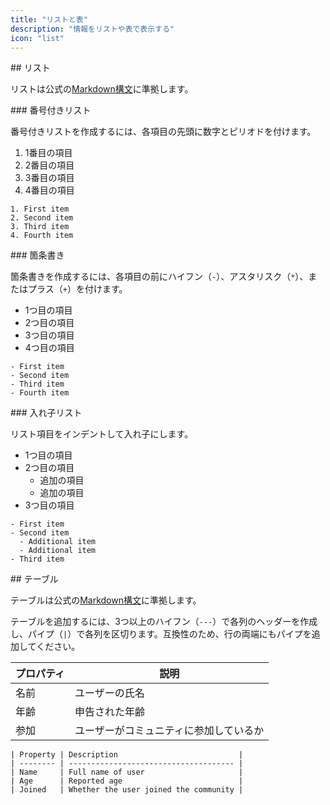```yaml
---
title: "リストと表"
description: "情報をリストや表で表示する"
icon: "list"
---
```


<div id="lists">
  ## リスト
</div>

リストは公式の[Markdown構文](https://www.markdownguide.org/basic-syntax/#lists-1)に準拠します。

<div id="ordered-list">
  ### 番号付きリスト
</div>

番号付きリストを作成するには、各項目の先頭に数字とピリオドを付けます。

1. 1番目の項目
2. 2番目の項目
3. 3番目の項目
4. 4番目の項目

```mdx
1. First item
2. Second item
3. Third item
4. Fourth item
```

<div id="unordered-list">
  ### 箇条書き
</div>

箇条書きを作成するには、各項目の前にハイフン（`-`）、アスタリスク（`*`）、またはプラス（`+`）を付けます。

- 1つ目の項目
- 2つ目の項目
- 3つ目の項目
- 4つ目の項目

```mdx
- First item
- Second item
- Third item
- Fourth item
```

<div id="nested-list">
  ### 入れ子リスト
</div>

リスト項目をインデントして入れ子にします。

- 1つ目の項目
- 2つ目の項目
  - 追加の項目
  - 追加の項目
- 3つ目の項目

```mdx
- First item
- Second item
  - Additional item
  - Additional item
- Third item
```

<div id="tables">
  ## テーブル
</div>

テーブルは公式の[Markdown構文](https://www.markdownguide.org/extended-syntax/#tables)に準拠します。

テーブルを追加するには、3つ以上のハイフン（`---`）で各列のヘッダーを作成し、パイプ（`|`）で各列を区切ります。互換性のため、行の両端にもパイプを追加してください。

| プロパティ | 説明                                   |
| ---------- | -------------------------------------- |
| 名前       | ユーザーの氏名                          |
| 年齢       | 申告された年齢                          |
| 参加       | ユーザーがコミュニティに参加しているか |

```mdx
| Property | Description                           |
| -------- | ------------------------------------- |
| Name     | Full name of user                     |
| Age      | Reported age                          |
| Joined   | Whether the user joined the community |
```